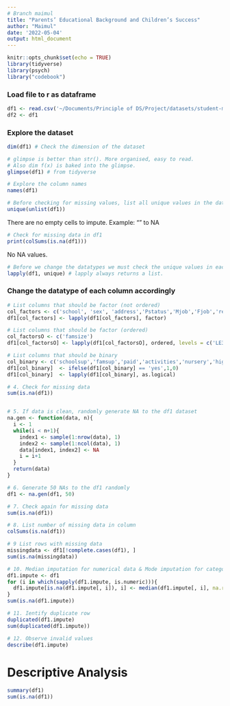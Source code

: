 ```yaml
---
# Branch maimul
title: "Parents’ Educational Background and Children’s Success"
author: "Maimul"
date: '2022-05-04'
output: html_document
---
```


```r
knitr::opts_chunk$set(echo = TRUE)
library(tidyverse)
library(psych)
library("codebook")
```


### Load file to r as dataframe
```r
df1 <- read.csv('~/Documents/Principle of DS/Project/datasets/student-mat.csv') # Change this according to the file name and directory of the file.
df2 <- df1
```



### Explore the dataset
```r
dim(df1) # Check the dimension of the dataset

# glimpse is better than str(). More organised, easy to read. 
# Also dim f(x) is baked into the glimpse.
glimpse(df1) # from tidyverse

# Explore the column names
names(df1)

# Before checking for missing values, list all unique values in the dataframe. Look for "" cells
unique(unlist(df1))
```
There are no empty cells to impute. Example: "" to NA

```r
# Check for missing data in df1
print(colSums(is.na(df1)))
```
No NA values. 

```r
# Before we change the datatypes we must check the unique values in each column.
lapply(df1, unique) # lapply always returns a list. 
```


### Change the datatype of each column accordingly 
```r
# List columns that should be factor (not ordered)
col_factors <- c('school', 'sex', 'address','Pstatus','Mjob','Fjob','reason','guardian')
df1[col_factors] <- lapply(df1[col_factors], factor)

# List columns that should be factor (ordered)
col_factorsO <- c('famsize')
df1[col_factorsO] <- lapply(df1[col_factorsO], ordered, levels = c('LE3','GT3'))

# List columns that should be binary
col_binary <- c('schoolsup','famsup','paid','activities','nursery','higher','internet','romantic')
df1[col_binary]  <- ifelse(df1[col_binary] == 'yes',1,0)
df1[col_binary]  <- lapply(df1[col_binary], as.logical)

```

```r
# 4. Check for missing data
sum(is.na(df1))


# 5. If data is clean, randomly generate NA to the df1 dataset
na.gen <- function(data, n){
  i <- 1
  while(i < n+1){
    index1 <- sample(1:nrow(data), 1)
    index2 <- sample(1:ncol(data), 1)
    data[index1, index2] <- NA
    i = i+1
  }
  return(data)
}

# 6. Generate 50 NAs to the df1 randomly
df1 <- na.gen(df1, 50)

# 7. Check again for missing data
sum(is.na(df1))

# 8. List number of missing data in column
colSums(is.na(df1))

# 9 List rows with missing data
missingdata <- df1[!complete.cases(df1), ]
sum(is.na(missingdata))

# 10. Median imputation for numerical data & Mode imputation for categorical data
df1.impute <- df1
for (i in which(sapply(df1.impute, is.numeric))){
  df1.impute[is.na(df1.impute[, i]), i] <- median(df1.impute[, i], na.rm = TRUE)
}
sum(is.na(df1.impute))

# 11. Ientify duplicate row
duplicated(df1.impute)
sum(duplicated(df1.impute))

# 12. Observe invalid values
describe(df1.impute)
```



# Descriptive Analysis
```r
summary(df1)
sum(is.na(df1))
```

